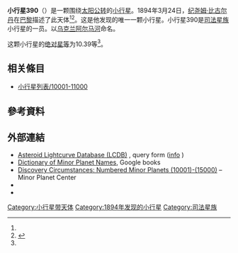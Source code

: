 {{Infobox planet
 | minorplanet     = yes
 | name            = 390 Alma
 | background      = #D6D6D6
 | image = 
 | image_size      = 
 | caption         =
 | discovery_ref   =  <ref name="MPC-object" />
 | discoverer      = [[紀堯姆·比古爾丹|紀堯姆·比古爾丹]]
 | discovery_site  = [[巴黎|巴黎]]
 | discovered      = 1894年3月24日
 | mpc_name        = 390 Alma
 | alt_names       = 390 Alma
 | pronounced      = 
 | named_after     = <ref name="MPC-object" />
 | mp_category     = [[主帶小行星|主帶小行星]] <ref name="MPC-object" /><ref name="jpldata" />
 | orbit_ref       = <ref name="a">[http://ssd.jpl.nasa.gov/sbdb.cgi?sstr=390 390] {{Wayback|url=http://ssd.jpl.nasa.gov/sbdb.cgi?sstr=390 |date=20210810212539 }}，小行星數據庫瀏覽器（JPL Small-Body Database Browser）－[[美国国家航空航天局|美国国家航空航天局]]喷气推进实验室</ref>
 | epoch           = 2018-03-23.0（[[儒略日|JD]] 2458200.5）
 | uncertainty     = 0
 | observation_arc = 
 | aphelion = {{convert|3.002|AU|km|3|abbr=on|lk=out}}
 | perihelion      = {{convert|2.3009744|AU|km|3|abbr=on}}
 | semimajor       = 2.6515104
 | eccentricity    = 0.1322024
 | period          = 4.32[[儒略年|yr]]
 | mean_anomaly    = 273.95445[[度|°]]
 | mean_motion     = {{Deg2DMS|0.22827790|sup=ms}} / day
 | inclination     = 12.16127
 | asc_node        = 305.21225°
 | arg_peri        = 190.18943
 | mean_diameter   = 
 | rotation        = 
 | albedo          =
 | spectral_type   =
 | abs_magnitude   = 10.39<ref name="jpldata" />
}}
'''小行星390'''（{{lang-en|390 Alma}}）是一颗围绕[[太阳|太阳]][[公转|公转]]的[[小行星|小行星]]。1894年3月24日，[[纪尧姆·比古尔丹|纪尧姆·比古尔丹]]在[[巴黎|巴黎]]描述了此天体<ref name="a" /><ref>{{cite news|title=小行星列表|url=http://cfa-www.harvard.edu/iau/lists/NumberedMPs.txt|accessdate=2018-10-19|newspaper=哈佛大学|archive-date=2008-05-17|archive-url=https://web.archive.org/web/20080517010638/http://cfa-www.harvard.edu/iau/lists/NumberedMPs.txt|dead-url=no}}</ref>。这是他发现的唯一一颗小行星。小行星390是[[司法星族|司法星族]]小行星的一员。以[[乌克兰|乌克兰]][[阿尔马河|阿尔马河]]命名。

这颗小行星的[[绝对星等|绝对星等]]为10.39等<ref name="a" />。

== 相关條目 ==
*[[小行星列表/10001-11000|小行星列表/10001-11000]]

== 參考資料 ==
{{reflist|refs=

<ref name="jpldata">{{cite web
 |type         = 2018-01-26 last obs.
 |title        = JPL Small-Body Database Browser:390 Alma-390 Alma
 |url          = https://ssd.jpl.nasa.gov/sbdb.cgi?sstr=390
 |publisher    = [[Jet_Propulsion_Laboratory|Jet Propulsion Laboratory]]
 |accessdate   = 28 March 2018
 |archive-date = 2021-08-10
 |archive-url  = https://web.archive.org/web/20210810212539/https://ssd.jpl.nasa.gov/sbdb.cgi?sstr=390
 |dead-url     = no
}}</ref>

<ref name="MPC-object">{{cite web
  |title      = 390 Alma
  |work      = Minor Planet Center
  |url      = https://www.minorplanetcenter.net/db_search/show_object?object_id=390
  |accessdate      = 28 March 2018
  |archive-date      = 2016-03-04
  |archive-url      = https://web.archive.org/web/20160304115935/http://minorplanetcenter.net/db_search/show_object?object_id=390
  |dead-url      = no
  }}</ref>

}}

==  外部連結 ==
* [http://www.minorplanet.info/PHP/lcdbsummaryquery.php Asteroid Lightcurve Database (LCDB)] {{Wayback|url=http://www.minorplanet.info/PHP/lcdbsummaryquery.php |date=20171210173955 }}, query form ([http://www.minorplanet.info/lightcurvedatabase.html info] {{Wayback|url=http://www.minorplanet.info/lightcurvedatabase.html |date=20171216050541 }})
* [https://books.google.com/books?id=aeAg1X7afOoC&pg Dictionary of Minor Planet Names], Google books
* [http://www.minorplanetcenter.net/iau/lists/NumberedMPs010001.html Discovery Circumstances: Numbered Minor Planets (10001)-(15000)] {{Wayback|url=http://www.minorplanetcenter.net/iau/lists/NumberedMPs010001.html |date=20180612162317 }} – Minor Planet Center
* {{AstDys|390}}
* {{JPL small body}}

{{Minor Planet Number|[[小行星389|小行星389]]|[[小行星391|小行星391]]}}
{{小天体}}

[[Category:小行星带天体|Category:小行星带天体]]
[[Category:1894年发现的小行星|Category:1894年发现的小行星]]
[[Category:司法星族|Category:司法星族]]